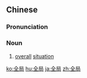 ==Chinese==
{{zh-forms}}

===Pronunciation===
{{zh-pron
|m=quánjú
|c=cyun4 guk6
|mn=qz,xm,zz:choân-kio̍k/qz:choân-kia̍k/xm:choân-ke̍k
|cat=n
}}

===Noun===
{{zh-noun}}

# [[overall]] [[situation]]

[[ko:全局]]
[[hu:全局]]
[[ja:全局]]
[[zh:全局]]